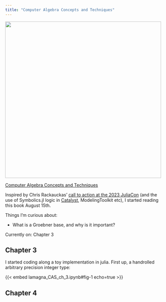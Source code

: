 ```yaml
---
title: "Computer Algebra Concepts and Techniques"
---
```

<img height="500px" src=https://books.google.com/books/publisher/content?id=8PSDDwAAQBAJ&pg=PP1&img=1&zoom=3&hl=en&bul=1&sig=ACfU3U36opBwDeVBmGg4qAee0ntsFHyLTg&w=1280></img>

[Computer Algebra Concepts and Techniques](https://www.routledge.com/Computer-Algebra-Concepts-and-Techniques/Lamagna/p/book/9781315107011)

Inspired by Chris Rackauckas' [call to action at the 2023 JuliaCon](https://www.youtube.com/live/vG6ZLhe9Hns?feature=share&t=4897) (and the use of Symbolics.jl logic in [Catalyst](https://docs.sciml.ai/Catalyst/stable/), ModelingToolkit etc), I started reading this book August 15th.

Things I'm curious about: 

- What is a Groebner base, and why is it important? 

Currently on: Chapter 3

## Chapter 3

I started coding along a toy implementation in julia. First up, a handrolled arbitrary precision integer type:

{{< embed lamagna_CAS_ch_3.ipynb#fig-1 echo=true >}}

## Chapter 4


